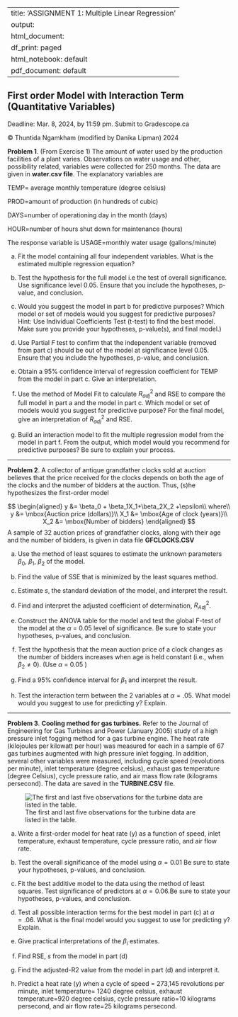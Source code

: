 
---
title: 'ASSIGNMENT 1: Multiple Linear Regression'
output:
  html_document:
    df_print: paged
  html_notebook: default
  pdf_document: default
---


## First order Model with Interaction Term (Quantitative Variables)

Deadline: Mar. 8, 2024, by 11:59 pm. Submit to Gradescope.ca

&copy; Thuntida Ngamkham (modified by Danika Lipman) 2024


**Problem 1**. (From Exercise 1) The amount of water used by the production facilities of a plant varies. Observations on water usage and other, possibility related, variables were collected for 250 months. The data are given in __water.csv file__. The explanatory variables are

TEMP= average monthly temperature (degree celsius)

PROD=amount of production (in hundreds of cubic)

DAYS=number of operationing day in the month (days)

HOUR=number of hours shut down for maintenance (hours)

The response variable is USAGE=monthly water usage (gallons/minute)

a. Fit the model containing all four independent variables. What is the estimated multiple regression equation?

b. Test the hypothesis for the full model i.e the test of overall significance. Use significance level 0.05. Ensure that you include the hypotheses, p-value, and conclusion.

c. Would you suggest the model in part b for predictive purposes? Which model or set of models would you suggest for predictive purposes? Hint: Use Individual Coefficients Test (t-test) to find the best model. Make sure you provide your hypotheses, p-value(s), and final model.)

d. Use Partial $F$ test to confirm that the independent variable (removed from part c) should be out of the model at significance level 0.05. Ensure that you include the hypotheses, p-value, and conclusion.

e. Obtain a 95% confidence interval of regression coefficient for TEMP from the model in part c. Give an interpretation. 

f. Use the method of Model Fit to calculate $R^2_{adj}$ and RSE to compare the full model in part a and the model in part c. Which model or set of models would you suggest for predictive purpose? For the final model, give an interpretation of $R^2_{adj}$ and RSE.

g. Build an interaction model to fit the multiple regression model from the model in part f. From the output, which model would you recommend for predictive purposes? Be sure to explain your process. 

------------------------------------------------------------


**Problem 2**. A collector of antique grandfather clocks sold at auction believes that the price received for the clocks depends on both the age of the clocks and the number of bidders at the auction. Thus, (s)he hypothesizes the first-order model


$$
\begin{aligned}
y &= \beta_0 + \beta_1X_1+\beta_2X_2 +\epsilon\\
where\\
y &= \mbox{Auction price (dollars)}\\
X_1 &= \mbox{Age of clock (years)}\\
X_2 &= \mbox{Number of bidders}
\end{aligned}
$$
A sample of 32 auction prices of grandfather clocks, along with their age and the number of bidders, is given in data file __GFCLOCKS.CSV__

a. Use the method of least squares to estimate the unknown parameters $\beta_0$, $\beta_1$, $\beta_2$ of the model.

b. Find the value of SSE that is minimized by the least squares method.

c. Estimate $s$, the standard deviation of the model, and interpret the result.

d. Find and interpret the adjusted coefficient of determination, $R^2_{Adj}$.

e. Construct the ANOVA table for the model and test the global F-test of the model at the  $\alpha$ = 0.05 level of significance. Be sure to state your hypotheses, p-values, and conclusion.

f. Test the hypothesis that the mean auction price of a clock changes as the number of bidders increases when age is held constant (i.e., when  $\beta_2\neq0$). (Use $\alpha$ = 0.05 )

g. Find a 95% confidence interval for $\beta_1$ and interpret the result.

h. Test the interaction term between the 2 variables at $\alpha = .05$. What model would you suggest to use for predicting y? Explain.

---------------------------------------------------


**Problem 3**. __Cooling method for gas turbines.__  Refer to the Journal of Engineering for Gas Turbines and Power (January 2005) study of a high pressure inlet fogging method for a gas turbine engine. The heat rate (kilojoules per kilowatt per hour) was measured for each in a sample of 67 gas turbines augmented with high pressure inlet fogging. In addition, several other variables were measured, including cycle speed (revolutions per minute), inlet temperature (degree celsius), exhaust gas temperature (degree Celsius), cycle pressure ratio, and air mass flow rate (kilograms persecond). The data are saved in the __TURBINE.CSV__ file.

![The first and last five observations for the turbine data are listed in the table.](/Users/danikalipman/Desktop/DATA 603 WINTER 2024/Assignment 1/A1Pic.png)



(a) Write a first-order model for heat rate (y) as a function of speed, inlet temperature, exhaust temperature, cycle pressure ratio, and air flow rate.


(b) Test the overall significance of the model using $\alpha=0.01$ Be sure to state your hypotheses, p-values, and conclusion.


(c) Fit the best additive model to the data using the method of least squares. Test significance of predictors at $\alpha = 0.06$.Be sure to state your hypotheses, p-values, and conclusion.

(d)  Test all possible interaction terms for the best model in part (c) at $\alpha = .06$. What is the final model would you suggest to use for predicting y? Explain.

(e) Give practical interpretations of the $\beta_i$ estimates. 

(f) Find RSE, $s$ from the model in part (d)

(g) Find the adjusted-R2 value from the model in part (d) and interpret it.

(h) Predict a heat rate (y) when a cycle of speed = 273,145 revolutions per minute,  inlet temperature= 1240 degree celsius, exhaust temperature=920 degree celsius, cycle pressure ratio=10 kilograms persecond, and air flow rate=25 kilograms persecond.




